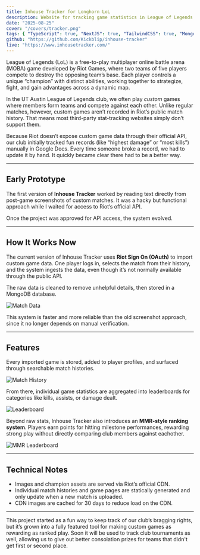 ```yaml
---
title: Inhouse Tracker for Longhorn LoL
description: Website for tracking game statistics in League of Legends custom games.
date: "2025-08-25"
cover: "/covers/tracker.png"
tags: { "TypeScript": true, "NextJS": true, "TailwindCSS": true, "MongoDB": true, "Supabase": true }
github: "https://github.com/Kickblip/inhouse-tracker"
live: "https://www.inhousetracker.com/"
---
```


League of Legends (LoL) is a free-to-play multiplayer online battle arena (MOBA) game developed by Riot Games,
where two teams of five players compete to destroy the opposing team’s base. Each player controls a unique “champion”
with distinct abilities, working together to strategize, fight, and gain advantages across a dynamic map.

In the UT Austin League of Legends club, we often play _custom_ games where members form teams and compete against each other. Unlike regular matches, however, custom games aren’t recorded in Riot’s public match history. That means most third-party stat-tracking websites simply don’t support them.

Because Riot doesn’t expose custom game data through their official API, our club initially tracked fun records (like “highest damage” or “most kills”) manually in Google Docs. Every time someone broke a record, we had to update it by hand. It quickly became clear there had to be a better way.

---

## Early Prototype

The first version of **Inhouse Tracker** worked by reading text directly from post-game screenshots of custom matches. It was a hacky but functional approach while I waited for access to Riot’s official API.

Once the project was approved for API access, the system evolved.

---

## How It Works Now

The current version of Inhouse Tracker uses **Riot Sign On (OAuth)** to import custom game data. One player logs in, selects the match from their history, and the system ingests the data, even though it’s not normally available through the public API.

The raw data is cleaned to remove unhelpful details, then stored in a MongoDB database.

![Match Data](/images/inhouse-tracker/game-data.png)

This system is faster and more reliable than the old screenshot approach, since it no longer depends on manual verification.

---

## Features

Every imported game is stored, added to player profiles, and surfaced through searchable match histories.

![Match History](/images/inhouse-tracker/match-history.png)

From there, individual game statistics are aggregated into leaderboards for categories like kills, assists, or damage dealt.

![Leaderboard](/images/inhouse-tracker/leaderboard.png)

Beyond raw stats, Inhouse Tracker also introduces an **MMR-style ranking system**. Players earn points for hitting milestone performances, rewarding strong play without directly comparing club members against eachother.

![MMR Leaderboard](/images/inhouse-tracker/mmr.png)

---

## Technical Notes

- Images and champion assets are served via Riot’s official CDN.
- Individual match histories and game pages are statically generated and only update when a new match is uploaded.
- CDN images are cached for 30 days to reduce load on the CDN.

---

This project started as a fun way to keep track of our club’s bragging rights, but it’s grown into a fully featured tool for making custom games as rewarding as ranked play.
Soon it will be used to track club tournaments as well, allowing us to give out better consolation prizes for teams that didn't get first or second place.

